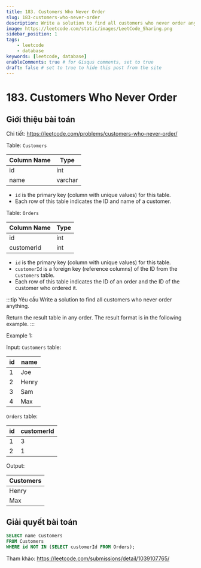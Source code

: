 ```yaml
---
title: 183. Customers Who Never Order
slug: 183-customers-who-never-order
description: Write a solution to find all customers who never order anything.
image: https://leetcode.com/static/images/LeetCode_Sharing.png
sidebar_position: 1
tags:
    - leetcode
    - database
keywords: [leetcode, database]
enableComments: true # for Gisqus comments, set to true
draft: false # set to true to hide this post from the site
---
```


# 183. Customers Who Never Order

## Giới thiệu bài toán

Chi tiết: https://leetcode.com/problems/customers-who-never-order/

Table: `Customers`

| Column Name | Type    |
| ----------- | ------- |
| id          | int     |
| name        | varchar |

- `id` is the primary key (column with unique values) for this table.
- Each row of this table indicates the ID and name of a customer.

Table: `Orders`

| Column Name | Type |
| ----------- | ---- |
| id          | int  |
| customerId  | int  |

- `id` is the primary key (column with unique values) for this table.
- `customerId` is a foreign key (reference columns) of the ID from the `Customers` table.
- Each row of this table indicates the ID of an order and the ID of the customer who ordered it.
 
:::tip Yêu cầu
Write a solution to find all customers who never order anything. 

Return the result table in any order. The result format is in the following example.
:::

Example 1:

Input: `Customers` table:

| id | name  |
| -- | ----- |
| 1  | Joe   |
| 2  | Henry |
| 3  | Sam   |
| 4  | Max   |

`Orders` table:

| id | customerId |
| -- | ---------- |
| 1  | 3          |
| 2  | 1          |

Output: 

| Customers |
| --------- |
| Henry     |
| Max       |


## Giải quyết bài toán

```sql
SELECT name Customers
FROM Customers
WHERE id NOT IN (SELECT customerId FROM Orders);
```

Tham khảo: https://leetcode.com/submissions/detail/1039107765/